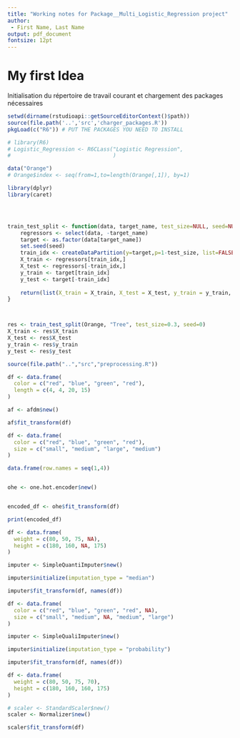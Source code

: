 ```yaml
---
title: "Working notes for Package__Multi_Logistic_Regression project"
author:
 - First Name, Last Name
output: pdf_document
fontsize: 12pt
---
```

   
# My first Idea
Initialisation du répertoire de travail courant et chargement des packages nécessaires
```r
setwd(dirname(rstudioapi::getSourceEditorContext()$path))
source(file.path('..','src','charger_packages.R'))
pkgLoad(c("R6")) # PUT THE PACKAGES YOU NEED TO INSTALL
```

```r
# library(R6)
# Logistic_Regression <- R6CLass("Logistic Regression",
#                                )
```

```r
data("Orange")
# Orange$index <- seq(from=1,to=length(Orange[,1]), by=1)

library(dplyr)
library(caret)




train_test_split <- function(data, target_name, test_size=NULL, seed=NULL){
    regressors <- select(data, -target_name)
    target <- as.factor(data[target_name])
    set.seed(seed)
    train_idx <- createDataPartition(y=target,p=1-test_size, list=FALSE, times=1)
    X_train <- regressors[train_idx,]
    X_test <- regressors[-train_idx,]
    y_train <- target[train_idx]
    y_test <- target[-train_idx]
    
    return(list(X_train = X_train, X_test = X_test, y_train = y_train, y_test = y_test))
}



res <- train_test_split(Orange, "Tree", test_size=0.3, seed=0)
X_train <- res$X_train
X_test <- res$X_test
y_train <- res$y_train
y_test <- res$y_test
```

```r
source(file.path("..","src","preprocessing.R"))

df <- data.frame(
  color = c("red", "blue", "green", "red"),
  length = c(4, 4, 20, 15)
)

af <- afdm$new()

af$fit_transform(df)
```

```r
df <- data.frame(
  color = c("red", "blue", "green", "red"),
  size = c("small", "medium", "large", "medium")
)

data.frame(row.names = seq(1,4))


ohe <- one.hot.encoder$new()


encoded_df <- ohe$fit_transform(df)

print(encoded_df)
```

```r
df <- data.frame(
  weight = c(80, 50, 75, NA),
  height = c(180, 160, NA, 175)
)

imputer <- SimpleQuantiImputer$new()

imputer$initialize(imputation_type = "median")

imputer$fit_transform(df, names(df))

```

```r
df <- data.frame(
  color = c("red", "blue", "green", "red", NA),
  size = c("small", "medium", NA, "medium", "large")
)

imputer <- SimpleQualiImputer$new()

imputer$initialize(imputation_type = "probability")

imputer$fit_transform(df, names(df))

```


```r
df <- data.frame(
  weight = c(80, 50, 75, 70),
  height = c(180, 160, 160, 175)
)

# scaler <- StandardScaler$new()
scaler <- Normalizer$new()

scaler$fit_transform(df)
```

